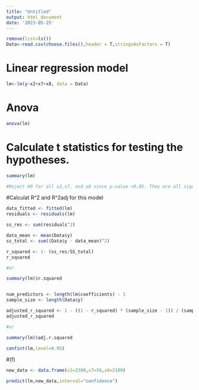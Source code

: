 ```yaml
---
title: "Untitled"
output: html_document
date: '2023-05-25'
---
```


```r
remove(list=ls())
Data<-read.csv(choose.files(),header = T,stringsAsFactors = T)

```

# Linear regression model
```r
lm<-lm(y~x2+x7+x8, data = Data)

```
# Anova
```r
anova(lm)

```
# Calculate t statistics for testing the hypotheses.
```r
summary(lm)

#Reject H0 for all x2,x7, and x8 since p-value <0.05. They are all signicant

```
#Calculat R^2 and R^2adj for this model
```r
data_fitted <- fitted(lm)
residuals <- residuals(lm)

ss_res <- sum(residuals^2)

data_mean <- mean(Data$y)
ss_total <- sum((Data$y - data_mean)^2)

r_squared <- 1- (ss_res/SS_total)
r_squared

#or

summary(lm)$r.squared


num_predictors <- length(lm$coefficients) - 1
sample_size <- length(Data$y)

adjusted_r_squared <- 1 - ((1 - r_squared) * (sample_size - 1)) / (sample_size - num_predictors - 1)
adjusted_r_squared

#or

summary(lm)$adj.r.squared


```

```r
confint(lm,level=0.95)

```
#(f)
```r
new_data <- data.frame(x2=2300,x7=56,x8=2100)

predict(lm,new_data,interval="confidence")


```
